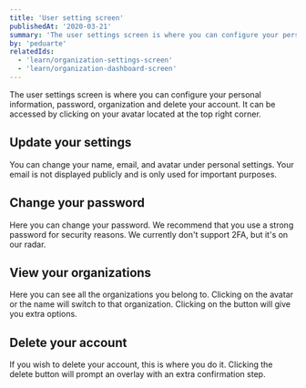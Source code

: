 ```yaml
---
title: 'User setting screen'
publishedAt: '2020-03-21'
summary: 'The user settings screen is where you can configure your personal information.'
by: 'peduarte'
relatedIds:
  - 'learn/organization-settings-screen'
  - 'learn/organization-dashboard-screen'
---
```



The user settings screen is where you can configure your personal information, password, organization and delete your account.
It can be accessed by clicking on your avatar located at the top right corner.

<ProductVideo src={hero} />

## Update your settings

You can change your name, email, and avatar under personal settings. Your email is not displayed publicly and is only used for important purposes.

<ProductImage src={userSetting} />

## Change your password

Here you can change your password. We recommend that you use a strong password for security reasons. We currently don't support 2FA, but it's on our radar.

<ProductImage src={password} />

## View your organizations

Here you can see all the organizations you belong to. Clicking on the avatar or the name will switch to that organization. Clicking on the <Icon><DotsVerticalIcon /></Icon> button will give you extra options.

<ProductImage src={organizations} />

## Delete your account

If you wish to delete your account, this is where you do it. Clicking the delete button will prompt an overlay with an extra confirmation step.

<ProductImage src={deleteAccount} />

